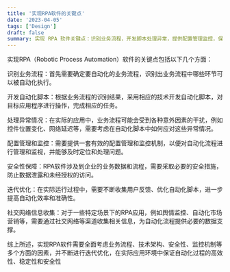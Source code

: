 ```yaml
---
title: '实现RPA软件的关键点'
date: '2023-04-05'
tags: ['Design']
draft: false
summary: 实现 RPA 软件关键点：识别业务流程，开发脚本处理异常，提供配置管理监控，保障安全，迭代优化，还需社交网络信息收集，全面考虑多因素，保证自动化高效稳定安全。 
---
```


实现RPA（Robotic Process Automation）软件的关键点包括以下几个方面：

识别业务流程：首先需要确定要自动化的业务流程，识别出业务流程中哪些环节可以被自动化执行。

开发自动化脚本：根据业务流程的识别结果，采用相应的技术开发自动化脚本，对目标应用程序进行操作，完成相应的任务。

处理异常情况：在实际的应用中，业务流程可能会受到各种意外因素的干扰，例如控件位置变化、网络延迟等，需要考虑在自动化脚本中如何应对这些异常情况。

配置管理和监控：需要提供一套有效的配置管理和监控机制，以便对自动化流程进行管理和监视，并能够及时定位和处理问题。

安全性保障：RPA软件涉及到企业的业务数据和流程，需要采取必要的安全措施，防止数据泄露和未经授权的访问。

迭代优化：在实际运行过程中，需要不断收集用户反馈、优化自动化脚本，进一步提高自动化效率和准确性。

社交网络信息收集：对于一些特定场景下的RPA应用，例如舆情监控、自动化市场营销等，需要通过社交网络等渠道收集相关信息，为自动化流程提供必要的数据支撑。

综上所述，实现RPA软件需要全面考虑业务流程、技术架构、安全性、监控机制等多个方面的因素，并不断进行迭代优化，在实际应用环境中保证自动化过程的高效性、稳定性和安全性